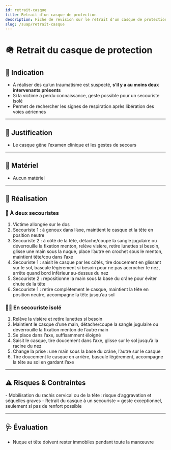 ---
id: retrait-casque
title: Retrait d'un casque de protection
description: Fiche de révision sur le retrait d'un casque de protection
slug: /suap/retrait-casque
---


# 🪖 Retrait du casque de protection

## 🎯 Indication

- À réaliser dès qu’un traumatisme est suspecté, **s’il y a au moins deux intervenants présents**
- Si la victime a perdu connaissance, geste possible pour un secouriste isolé
- Permet de rechercher les signes de respiration après libération des voies aériennes

---

## 📝 Justification

- Le casque gêne l’examen clinique et les gestes de secours

---

## 🧰 Matériel

- Aucun matériel

---

## 🔄 Réalisation

### 👥 À deux secouristes

1. Victime allongée sur le dos
2. Secouriste 1 : à genoux dans l’axe, maintient le casque et la tête en position neutre
3. Secouriste 2 : à côté de la tête, détache/coupe la sangle jugulaire ou déverrouille la fixation menton, relève visière, retire lunettes si besoin, glisse une main sous la nuque, place l’autre en crochet sous le menton, maintient tête/cou dans l’axe
4. Secouriste 1 : saisit le casque par les côtés, tire doucement en glissant sur le sol, bascule légèrement si besoin pour ne pas accrocher le nez, arrête quand bord inférieur au-dessus du nez
5. Secouriste 2 : repositionne la main sous la base du crâne pour éviter chute de la tête
6. Secouriste 1 : retire complètement le casque, maintient la tête en position neutre, accompagne la tête jusqu’au sol

### 🧑‍🚒 En secouriste isolé

1. Relève la visière et retire lunettes si besoin
2. Maintient le casque d’une main, détache/coupe la sangle jugulaire ou déverrouille la fixation menton de l’autre main
3. Se place dans l’axe, suffisamment éloigné
4. Saisit le casque, tire doucement dans l’axe, glisse sur le sol jusqu’à la racine du nez
5. Change la prise : une main sous la base du crâne, l’autre sur le casque
6. Tire doucement le casque en arrière, bascule légèrement, accompagne la tête au sol en gardant l’axe

---

## ⚠️ Risques & Contraintes

<Admonition type="caution">
- Mobilisation du rachis cervical ou de la tête : risque d’aggravation et séquelles graves
- Retrait du casque à un secouriste = geste exceptionnel, seulement si pas de renfort possible
</Admonition>

---

## 🩺 Évaluation

- Nuque et tête doivent rester immobiles pendant toute la manœuvre
